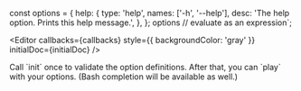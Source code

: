 
const options = {
  help: {
    type: 'help',
    names: ['-h', '--help'],
    desc: 'The help option. Prints this help message.',
  },
};
options // evaluate as an expression`;

<Editor callbacks={callbacks} style={{ backgroundColor: 'gray' }} initialDoc={initialDoc} />

<Callout type="default">
  Call `init` once to validate the option definitions. After that, you can `play` with your options.
  (Bash completion will be available as well.)
</Callout>

<Play callbacks={callbacks} />
